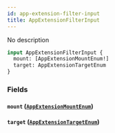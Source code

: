 ```yaml
---
id: app-extension-filter-input
title: AppExtensionFilterInput
---
```


No description

```graphql
input AppExtensionFilterInput {
  mount: [AppExtensionMountEnum!]
  target: AppExtensionTargetEnum
}
```

### Fields

#### `mount` ([`AppExtensionMountEnum`](../../../developer/api-reference/enums/app-extension-mount-enum))

#### `target` ([`AppExtensionTargetEnum`](../../../developer/api-reference/enums/app-extension-target-enum))
